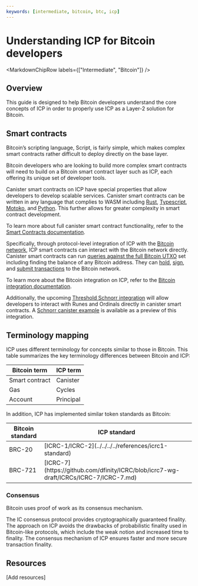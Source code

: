 ```yaml
---
keywords: [intermediate, bitcoin, btc, icp]
---
```


# Understanding ICP for Bitcoin developers

<MarkdownChipRow labels={["Intermediate", "Bitcoin"]} />

## Overview
This guide is designed to help Bitcoin developers understand the core concepts of ICP in order to properly use ICP as a Layer-2 solution for Bitcoin.

## Smart contracts

Bitcoin’s scripting language, Script, is fairly simple, which makes complex smart contracts rather difficult to deploy directly on the base layer. 

Bitcoin developers who are looking to build more complex smart contracts will need to build on a Bitcoin smart contract layer such as ICP, each offering its unique set of developer tools. 

Canister smart contracts on ICP have special properties that allow developers to develop scalable services. Canister smart contracts can be written in any language that complies to WASM including [Rust](/docs/current/developer-docs/backend/rust/), [Typescript](/docs/current/developer-docs/backend/Typescript), [Motoko](/docs/current/motoko/main/getting-started/motoko-introduction), and [Python](/docs/current/developer-docs/backend/python/). This further allows for greater complexity in smart contract development. 

To learn more about full canister smart contract functionality, refer to the [Smart Contracts documentation](/docs/current/developer-docs/smart-contracts/overview/introduction).

Specifically, through protocol-level integration of ICP with the [Bitcoin network](docs/current/developer-docs/multi-chain/bitcoin/overview), ICP smart contracts can interact with the Bitcoin network directly. Canister smart contracts can run [queries against the full Bitcoin UTXO](/docs/current/developer-docs/multi-chain/bitcoin/using-btc/read-state) set including finding the balance of any Bitcoin address. They can [hold](/docs/current/developer-docs/multi-chain/bitcoin/using-btc/generate-addresses), [sign](/docs/current/developer-docs/multi-chain/bitcoin/using-btc/sign-transactions), and [submit transactions](/docs/current/developer-docs/multi-chain/bitcoin/using-btc/submit-transactions) to the Bitcoin network. 

To learn more about the Bitcoin integration on ICP, refer to the [Bitcoin integration documentation](docs/current/developer-docs/multi-chain/bitcoin/overview).

Additionally, the upcoming [Threshold Schnorr integration](https://forum.dfinity.org/t/threshold-schnorr-facilitating-brc-20-trading-solana-integration-certificate-signing-and-more/28993) will allow developers to interact with Runes and Ordinals directly in canister smart contracts. A [Schnorr canister example](https://github.com/domwoe/schnorr_canister/) is available as a preview of this integration.


## Terminology mapping

ICP uses different terminology for concepts similar to those in Bitcoin. This table summarizes the key terminology differences between Bitcoin and ICP:

<table>
<thead>
<tr>
  <th> Bitcoin term </th>
  <th> ICP term </th>
</tr>
</thead>

<tbody>
<tr>
  <td> Smart contract </td>
  <td> Canister </td>
</tr>

<tr>
  <td> Gas </td>
  <td> Cycles </td>
</tr>
  <td> Account </td>
  <td> Principal </td>
</tr>

</tbody>
</table>

In addition, ICP has implemented similar token standards as Bitcoin:

<table>
<thead>
<tr>
  <th> Bitcoin standard </th>
  <th> ICP standard </th>
</tr>
</thead>

<tbody>
<tr>
  <td> BRC-20 </td>
  <td> [ICRC-1/ICRC-2](../../../../references/icrc1-standard) </td>
</tr>

<tr>
  <td> BRC-721 </td>
  <td> [ICRC-7](https://github.com/dfinity/ICRC/blob/icrc7-wg-draft/ICRCs/ICRC-7/ICRC-7.md) </td>
</tr>
</tbody>
</table>

### Consensus
Bitcoin uses proof of work as its consensus mechanism. 

The IC consensus protocol provides cryptographically guaranteed finality. The approach on ICP avoids the drawbacks of probabilistic finality used in Bitcoin-like protocols, which include the weak notion and increased time to finality. The consensus mechanism of ICP ensures faster and more secure transaction finality.

## Resources

[Add resources]
